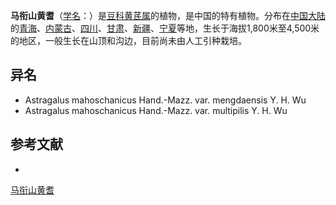{{Speciesbox
| name = 马衔山黄耆
| status = 
| status_system = 
| image =
| genus = Astragalus
| species = mahoschanicus
| authority = Hand.-Mazz.
}}

'''马衔山黄耆'''（[[学名|学名]]：{{lang|la|''Astragalus mahoschanicus''}}）是[[豆科|豆科]][[黄芪属|黄芪属]]的植物，是中国的特有植物。分布在[[中国大陆|中国大陆]]的[[青海|青海]]、[[内蒙古|内蒙古]]、[[四川|四川]]、[[甘肃|甘肃]]、[[新疆|新疆]]、[[宁夏|宁夏]]等地，生长于海拔1,800米至4,500米的地区，一般生长在山顶和沟边，目前尚未由人工引种栽培。

== 异名 ==
* Astragalus mahoschanicus Hand.-Mazz. var. mengdaensis Y. H. Wu
* Astragalus mahoschanicus Hand.-Mazz. var. multipilis Y. H. Wu

== 参考文献 ==
<div class="references-small">
* {{cite web| url =http://www.bioinfo.cn/db05/KmzwSpecies.php?action=view&id=15723| title =马衔山黄耆| work =《中国高等植物数据库全库》| publisher =中国科学院微生物研究所| author =昆明植物研究所| accessdate =2009-02-24| deadurl =yes| archiveurl =https://web.archive.org/web/20160305042757/http://www.bioinfo.cn/db05/KmzwSpecies.php?action=view&id=15723| archivedate =2016-03-05}}
</div>
{{Taxonbar|from=Q15228081}}

[[Category:黄芪属|马衔山黄耆]]


{{植物小作品}}